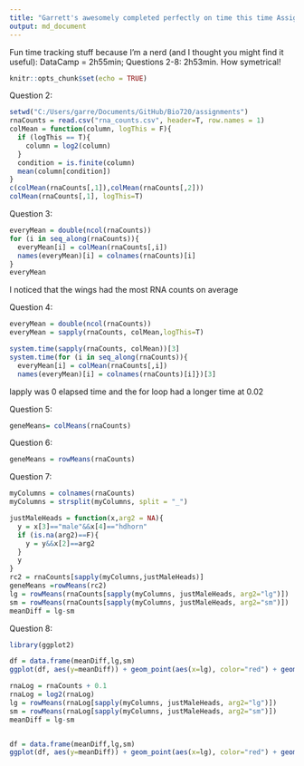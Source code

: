 ```yaml
---
title: "Garrett's awesomely completed perfectly on time this time Assignment 3"
output: md_document
---
```

Fun time tracking stuff because I'm a nerd (and I thought you might find it useful): DataCamp = 2h55min; Questions 2-8: 2h53min. How symetrical!
```r
knitr::opts_chunk$set(echo = TRUE)
```

Question 2:
```r
setwd("C:/Users/garre/Documents/GitHub/Bio720/assignments")
rnaCounts = read.csv("rna_counts.csv", header=T, row.names = 1)
colMean = function(column, logThis = F){
  if (logThis == T){
    column = log2(column)
  }
  condition = is.finite(column)
  mean(column[condition])
}
c(colMean(rnaCounts[,1]),colMean(rnaCounts[,2]))
colMean(rnaCounts[,1], logThis=T)
```
Question 3:
```r
everyMean = double(ncol(rnaCounts))
for (i in seq_along(rnaCounts)){
  everyMean[i] = colMean(rnaCounts[,i])
  names(everyMean)[i] = colnames(rnaCounts)[i]
}
everyMean
```
I noticed that the wings had the most RNA counts on average

Question 4:
```r
everyMean = double(ncol(rnaCounts))
everyMean = sapply(rnaCounts, colMean,logThis=T)

system.time(sapply(rnaCounts, colMean))[3]
system.time(for (i in seq_along(rnaCounts)){
  everyMean[i] = colMean(rnaCounts[,i])
  names(everyMean)[i] = colnames(rnaCounts)[i]})[3]
```
lapply was 0 elapsed time and the for loop had a longer time at 0.02

Question 5:
```r
geneMeans= colMeans(rnaCounts)
```
Question 6:
```r
geneMeans = rowMeans(rnaCounts)
```
Question 7:
```r
myColumns = colnames(rnaCounts)
myColumns = strsplit(myColumns, split = "_")

justMaleHeads = function(x,arg2 = NA){
  y = x[3]=="male"&&x[4]=="hdhorn"
  if (is.na(arg2)==F){
    y = y&&x[2]==arg2
  }
  y
}
rc2 = rnaCounts[sapply(myColumns,justMaleHeads)]
geneMeans =rowMeans(rc2)
lg = rowMeans(rnaCounts[sapply(myColumns, justMaleHeads, arg2="lg")])
sm = rowMeans(rnaCounts[sapply(myColumns, justMaleHeads, arg2="sm")])
meanDiff = lg-sm
```

Question 8:
```r
library(ggplot2)

df = data.frame(meanDiff,lg,sm)
ggplot(df, aes(y=meanDiff)) + geom_point(aes(x=lg), color="red") + geom_point(aes(x=sm), color = "green") +labs(x ="Mean Gene Expression", y = "Difference in Mean Gene Expression")

rnaLog = rnaCounts + 0.1
rnaLog = log2(rnaLog)
lg = rowMeans(rnaLog[sapply(myColumns, justMaleHeads, arg2="lg")])
sm = rowMeans(rnaLog[sapply(myColumns, justMaleHeads, arg2="sm")])
meanDiff = lg-sm


df = data.frame(meanDiff,lg,sm)
ggplot(df, aes(y=meanDiff)) + geom_point(aes(x=lg), color="red") + geom_point(aes(x=sm), color = "green") +labs(x ="Mean Gene Expression", y = "Difference in Mean Gene Expression")
```